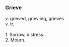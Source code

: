 ===Grieve===
v. grieved, griev·ing, grieves<br>
v. tr.<br><br>

1. Sorrow, distress.<br>
2. Mourn.<br>